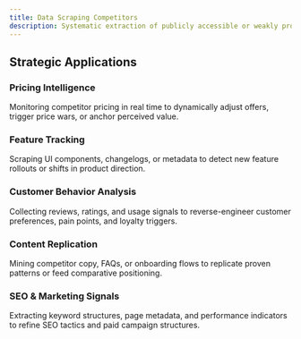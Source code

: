```yaml
---
title: Data Scraping Competitors
description: Systematic extraction of publicly accessible or weakly protected data from competitor platforms to gain insights into pricing, inventory, customer behavior, product strategy, or market positioning.
---
```


## Strategic Applications

### Pricing Intelligence  
Monitoring competitor pricing in real time to dynamically adjust offers, trigger price wars, or anchor perceived value.

### Feature Tracking  
Scraping UI components, changelogs, or metadata to detect new feature rollouts or shifts in product direction.

### Customer Behavior Analysis  
Collecting reviews, ratings, and usage signals to reverse-engineer customer preferences, pain points, and loyalty triggers.

### Content Replication  
Mining competitor copy, FAQs, or onboarding flows to replicate proven patterns or feed comparative positioning.

### SEO & Marketing Signals  
Extracting keyword structures, page metadata, and performance indicators to refine SEO tactics and paid campaign structures.
